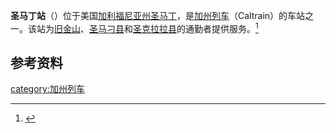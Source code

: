 '''圣马丁站'''（{{lang-en|San Martin station}}）位于美国[[加利福尼亚州|加利福尼亚州]][[圣马丁_(加利福尼亚州)|圣马丁]]，是[[加州列车|加州列车]]（Caltrain）的车站之一。该站为[[旧金山|旧金山]]、[[圣马刁县|圣马刁县]]和[[圣克拉拉县|圣克拉拉县]]的通勤者提供服务。<ref>{{cite web |url=http://www.caltrain.com/stations/SanMartinStation.html |title=San Martin Station |accessdate=June 11, 2014 |archive-date=2014-06-25 |archive-url=https://web.archive.org/web/20140625062207/http://www.caltrain.com/stations/sanmartinstation.html |dead-url=no }}</ref>

==参考资料==
{{start rail box}}
{{s-inop|[[摩根山丘站|摩根山丘站]]}}
{{s-line|[[加州列车|加州列车]]}}
{{s-inop|[[吉尔罗伊站|吉尔罗伊站]]}}
{{end box}}

{{reflist}}

{{Caltrain}}

[[category:加州列车|category:加州列车]]